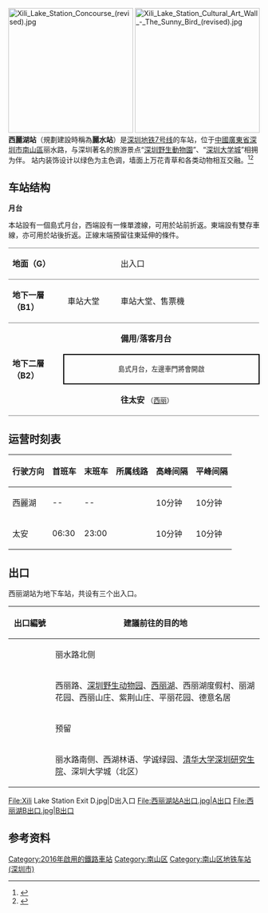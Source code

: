 {{noteTA
|G1=Transport
}}
{{Infobox station
|name = 西麗湖
|eng_name = Xili Lake
|livery = #90EE90
|namecolour = black
|linecolour = {{深圳地铁色彩|7}}
|image = Xili Lake Station Platform (revised).jpg
|country = {{CHN}}
|borough = [[廣東省|廣東省]][[深圳市|深圳市]][[南山區_(深圳市)|南山區]]
|address = 丽水路路上
|coordinates =
|mp = [http://www.szmc.net/public/cms/public/upload/ad/siteimg/ck/0601_b.jpg 深圳地铁官网]
|colour =
|line = {{深圳地鐵|7|sl}}
|hours =
|opened = 2016年10月28日
|services = {{Adjacent stations|system=Shenzhen Metro |line1=7|right1=西麗}}|
|structure = 地下車站
|platformtype = [[島式月台|島式月台]]
|platform = 2
|exits =
|route_map ={{Routemap|inline=yes|legend=no|map=
utENDEa~L\utENDEa!~utENDEa~R\utENDEa!~utENDEa~L\utENDEa~R
utSTR~L\utSTR!~utSTR~R\utSTR!~utSTR~L\utSTR~R
utSTR~L\utSTR!~utSTR~R\utSTR!~utSTR~L\utSTR~R
utSTR~L\utSTR!~utSTR~R\utSTR!~utSTR~L\utSTR~R
utSTR~L\utABZg2!~utSTR~R\utABZg3!~utSTR~L\utSTR~R
utBS2c1\utABZg+1!~utBS2+r\utABZg+4!~utBS2+l\utBS2c4
utSTR+BSl\utSTR+BSr!~num1r
utSTR+BSl!~num2l\utSTR+BSr~~'''B2'''
utABZg2\utSTR+tc3
utSTR+tc1\utABZg+4
utSTRf!~MFADEf\utSTRg!~MFADEf~~{{rmri|d}}[[西麗站_(地鐵)|西麗]]
}}}}
[[File:Xili_Lake_Station_Concourse_(revised).jpg|250px]]
[[File:Xili_Lake_Station_Cultural_Art_Wall_-_The_Sunny_Bird_(revised).jpg|250px]]
'''西麗湖站'''（規劃建設時稱為'''麗水站'''）是[[深圳地铁7号线|深圳地铁7号线]]的车站，位于[[中華人民共和國|中國]][[廣東省|廣東省]][[深圳市|深圳市]][[南山區_(深圳市)|南山區]]丽水路，与深圳著名的旅游景点“[[深圳野生動物園|深圳野生動物園]]”、“[[深圳大学城|深圳大学城]]”相拥为伴。
站内装饰设计以绿色为主色调，墙面上万花青草和各类动物相互交融。<ref>{{Cite web |url=http://www.szmc.net/page/service/service.html?code=2103&site=0601 |title=地铁7号线站点介绍 |access-date=2016-11-04 |archive-url=https://web.archive.org/web/20170517200758/http://www.szmc.net/page/service/service.html?code=2103&site=0601 |archive-date=2017-05-17 |dead-url=yes }}</ref><ref>{{Cite web |url=http://www.sznews.com/news/content/2016-09/15/content_13862745_3.htm |title=7号线站点 深圳新闻网 |access-date=2016-11-04 |archive-url=https://web.archive.org/web/20161028153850/http://www.sznews.com/news/content/2016-09/15/content_13862745_3.htm |archive-date=2016-10-28 |dead-url=yes }}</ref>

== 车站结构 ==

'''月台'''

本站設有一個島式月台，西端設有一條單渡線，可用於站前折返。東端設有雙存車線，亦可用於站後折返。正線末端預留往東延伸的條件。

{|cellspacing=0 cellpadding=3
|-
|style="border-top:solid 1px gray;border-bottom:solid 1px gray;" valign=top width=100|'''地面（G）'''
|style="border-top:solid 1px gray;border-bottom:solid 1px gray;" valign=top width=100|
|style="border-top:solid 1px gray;border-bottom:solid 1px gray;" valign=top width=300|出入口
|-
|style="border-top:solid 1px gray;border-bottom:solid 1px gray;" valign=top width=100|'''地下一層（B1）'''
|style="border-top:solid 1px gray;border-bottom:solid 1px gray;" valign=top width=100|車站大堂
|style="border-top:solid 1px gray;border-bottom:solid 1px gray;" valign=top width=300|車站大堂、售票機
|-
|style="border-bottom:solid 1px gray;" rowspan=3 valign=top|'''地下二層（B2）'''
|style="border-bottom:solid 1px gray;"|{{深圳地铁站台|line=7|platform=1}}
|style="border-bottom:solid 1px gray;"| '''{{深圳地鐵|7|c}}''' '''備用'''/'''落客月台''' 
|-
|style="border-right:solid 2px black;border-left:solid 2px black;border-top:solid 2px black;border-bottom:solid 2px black;" colspan=2|<center><small>島式月台，左邊車門將會開啟</small></center>
|-
|style="border-bottom:solid 1px gray;"|{{深圳地铁站台|line=7|platform=2}}
|style="border-bottom:solid 1px gray;"|'''{{深圳地鐵|7|c}}往太安''' {{arrow|R}}<small>（[[西麗站_(地鐵)|西丽]]）</small>
|}

==运营时刻表==
{| class="wikitable"
|-
! 行驶方向 !! 首班车 !! 末班车 !! 所属线路 !! 高峰间隔 !! 平峰间隔
|-
|西麗湖 ||  --	||   --   || {{深圳地鐵|7|c}} || 10分钟 || 10分钟
|-
|太安 || 06:30 || 23:00|| {{深圳地鐵|7|c}} || 10分钟 || 10分钟
|}
==出口==
西丽湖站为地下车站，共设有三个出入口。
{| class="wikitable"
! style="width:70px" | 出口編號
! 建議前往的目的地
|-
| align="center" | {{港鐵出口|A}}|| 丽水路北侧
|-
| align="center" | {{港鐵出口|B}}|| 西丽路、[[深圳野生动物园|深圳野生动物园]]、[[西瀝水庫|西丽湖]]、西丽湖度假村、丽湖花园、西丽山庄、紫荆山庄、平丽花园、德意名居
|-
| align="center" | {{港鐵出口|C}}|| 预留
|-
| align="center" | {{港鐵出口|D}}|| 丽水路南侧、西湖林语、学诚绿园、[[清华大学深圳研究生院|清华大学深圳研究生院]]、深圳大学城（北区）
|}		

<gallery>
File:Xili Lake Station Exit D.jpg|D出入口
File:西丽湖站A出口.jpg|A出口
File:西丽湖B出口.jpg|B出口
</gallery>

== 参考资料 ==
{{reflist}}
{{深圳地铁7号线车站}}
{{深圳地鐵車站列表}}
[[Category:2016年啟用的鐵路車站|Category:2016年啟用的鐵路車站]]
[[Category:南山区|Category:南山区]]
[[Category:南山区地铁车站_(深圳市)|Category:南山区地铁车站 (深圳市)]]